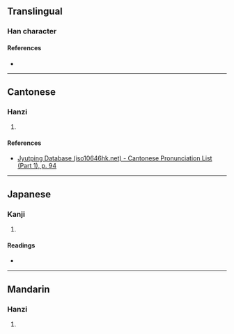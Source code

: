 {{character info/new}}
==Translingual==

===Han character===
{{Han char|rn=38|rad=女|as=11|sn=14|four=40427|canj=VILB|ids=⿰女庸}}

====References====
* {{Han ref|kx=0269.330|dkj=06651|dj=0537.220|hdz=21078.030|uh=5ADE|ud=23262|bh=E178|bd=57720}}

----

==Cantonese==

===Hanzi===
{{yue-hanzi|jyut=[[sung4]]|y=sung4}}

# {{rfdef|yue|sort=女11}}

====References====
* [http://www.iso10646hk.net/jp/document/download.jsp Jyutping Database (iso10646hk.net) - Cantonese Pronunciation List (Part 1), p. 94]

----

==Japanese==

===Kanji===
{{ja-kanji|grade=|rs=女11}}

# {{rfdef|ja|sort=女11}}

====Readings====
* {{ja-readings|on=[[しょう]] (shō), [[じゅ]] (ju), [[ちょう]] (chō), [[ちゅ]] (chu)|kun=}}

----

==Mandarin==

===Hanzi===
{{cmn-hanzi|pin=[[yōng]] ([[yong1]])|wg=yung<sup>1</sup>}}

# {{rfdef|cmn|sort=女11}}